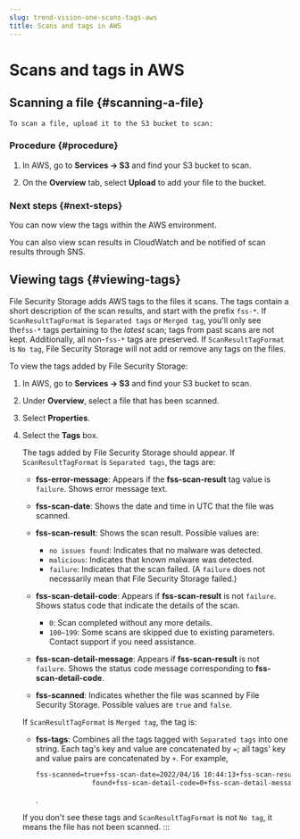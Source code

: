 ```yaml
---
slug: trend-vision-one-scans-tags-aws
title: Scans and tags in AWS
---
```

# Scans and tags in AWS

## Scanning a file {#scanning-a-file}

``` pre
To scan a file, upload it to the S3 bucket to scan:
```

### Procedure {#procedure}

1.  In AWS, go to **Services → S3** and find your S3 bucket to scan.

2.  On the **Overview** tab, select **Upload** to add your file to the bucket.

### Next steps {#next-steps}

You can now view the tags within the AWS environment.

You can also view scan results in CloudWatch and be notified of scan results through SNS.

## Viewing tags {#viewing-tags}

File Security Storage adds AWS tags to the files it scans. The tags contain a short description of the scan results, and start with the prefix `fss-*`. If `ScanResultTagFormat` is `Separated tags` or `Merged tag`, you'll only see the`fss-*` tags pertaining to the *latest* scan; tags from past scans are not kept. Additionally, all non-`fss-*` tags are preserved. If `ScanResultTagFormat` is `No tag`, File Security Storage will not add or remove any tags on the files.

To view the tags added by File Security Storage:

1.  In AWS, go to **Services → S3** and find your S3 bucket to scan.

2.  Under **Overview**, select a file that has been scanned.

3.  Select **Properties**.

4.  Select the **Tags** box.

    The tags added by File Security Storage should appear. If `ScanResultTagFormat` is `Separated tags`, the tags are:

    - **fss-error-message**: Appears if the **fss-scan-result** tag value is `failure`. Shows error message text.

    - **fss-scan-date**: Shows the date and time in UTC that the file was scanned.

    - **fss-scan-result**: Shows the scan result. Possible values are:

      - `no issues found`: Indicates that no malware was detected.
      - `malicious`: Indicates that known malware was detected.
      - `failure`: Indicates that the scan failed. (A `failure` does not necessarily mean that File Security Storage failed.)

    - **fss-scan-detail-code**: Appears if **fss-scan-result** is not `failure`. Shows status code that indicate the details of the scan.

      - `0`: Scan completed without any more details.
      - `100~199`: Some scans are skipped due to existing parameters. Contact support if you need assistance.

    - **fss-scan-detail-message**: Appears if **fss-scan-result** is not `failure`. Shows the status code message corresponding to **fss-scan-detail-code**.

    - **fss-scanned**: Indicates whether the file was scanned by File Security Storage. Possible values are `true` and `false`.

    If `ScanResultTagFormat` is `Merged tag`, the tag is:

    - **fss-tags**: Combines all the tags tagged with `Separated tags` into one string. Each tag's key and value are concatenated by `=`; all tags' key and value pairs are concatenated by `+`. For example,

      ```bash
      fss-scanned=true+fss-scan-date=2022/04/16 10:44:13+fss-scan-result=no issues
                    found+fss-scan-detail-code=0+fss-scan-detail-message=
      ```

      .

    If you don't see these tags and `ScanResultTagFormat` is not `No tag`, it means the file has not been scanned.
:::
